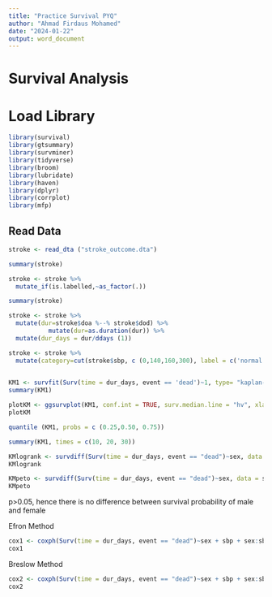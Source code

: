 ```yaml
---
title: "Practice Survival PYQ"
author: "Ahmad Firdaus Mohamed"
date: "2024-01-22"
output: word_document
---
```


# Survival Analysis

# Load Library

```r
library(survival)
library(gtsummary)
library(survminer)
library(tidyverse)
library(broom)
library(lubridate)
library(haven)
library(dplyr)
library(corrplot)
library(mfp)
```

## Read Data

```r
stroke <- read_dta ("stroke_outcome.dta")
```

```r
summary(stroke)
```

```r
stroke <- stroke %>%
  mutate_if(is.labelled,~as_factor(.))
```

```r
summary(stroke)
```

```r
stroke <- stroke %>%
  mutate(dur=stroke$doa %--% stroke$dod) %>%
           mutate(dur=as.duration(dur)) %>%
  mutate(dur_days = dur/ddays (1))

```

```r
stroke <- stroke %>% 
  mutate(category=cut(stroke$sbp, c (0,140,160,300), label = c('normal', 'hpt1','hpt2')))
  
```

```r
KM1 <- survfit(Surv(time = dur_days, event == 'dead')~1, type= "kaplan-meier", data = stroke)
summary(KM1)
```

```r
plotKM <- ggsurvplot(KM1, conf.int = TRUE, surv.median.line = "hv", xlab="days") ##surv.median.line = "hv", xlab("Days"), ylab= "survival probability", break.time.by = 20, risk.table =T)
plotKM
```

```r
quantile (KM1, probs = c (0.25,0.50, 0.75))
```

```r
summary(KM1, times = c(10, 20, 30))
```

```r
KMlogrank <- survdiff(Surv(time = dur_days, event == "dead")~sex, data = stroke, rho = 0)
KMlogrank
```

```r
KMpeto <- survdiff(Surv(time = dur_days, event == "dead")~sex, data = stroke, rho = 1)
KMpeto
```

p\>0.05, hence there is no difference between survival probability of male and female

Efron Method

```r
cox1 <- coxph(Surv(time = dur_days, event == "dead")~sex + sbp + sex:sbp, data = stroke)
cox1
```

Breslow Method

```r
cox2 <- coxph(Surv(time = dur_days, event == "dead")~sex + sbp + sex:sbp, data = stroke, method = 'breslow')
cox2
```
